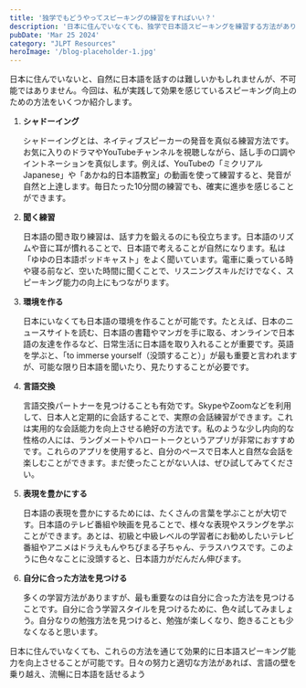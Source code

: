 ```yaml
---
title: '独学でもどうやってスピーキングの練習をすればいい？'
description: '日本に住んでいなくても、独学で日本語スピーキングを練習する方法があります。シャドーイング、聞き取り練習、環境作り、言語交換、表現を豊かにするなど、効果的な方法を紹介します。自分に合った方法を見つけて、日本語を話せるようになりましょう！'
pubDate: 'Mar 25 2024'
category: "JLPT Resources"
heroImage: '/blog-placeholder-1.jpg'
---
```

<div class="jp" lang="jp">
日本に住んでいないと、自然に日本語を話すのは難しいかもしれませんが、不可能ではありません。今回は、私が実践して効果を感じているスピーキング向上のための方法をいくつか紹介します。

1. **シャドーイング**
    
    シャドーイングとは、ネイティブスピーカーの発音を真似る練習方法です。お気に入りのドラマやYouTubeチャンネルを視聴しながら、話し手の口調やイントネーションを真似します。例えば、YouTubeの「ミクリアルJapanese」や「あかね的日本語教室」の動画を使って練習すると、発音が自然と上達します。毎日たった10分間の練習でも、確実に進歩を感じることができます。
    
2. **聞く練習**
    
    日本語の聞き取り練習は、話す力を鍛えるのにも役立ちます。日本語のリズムや音に耳が慣れることで、日本語で考えることが自然になります。私は「ゆゆの日本語ポッドキャスト」をよく聞いています。電車に乗っている時や寝る前など、空いた時間に聞くことで、リスニングスキルだけでなく、スピーキング能力の向上にもつながります。
    
3. **環境を作る**
    
    日本にいなくても日本語の環境を作ることが可能です。たとえば、日本のニュースサイトを読む、日本語の書籍やマンガを手に取る、オンラインで日本語の友達を作るなど、日常生活に日本語を取り入れることが重要です。英語を学ぶと、「to immerse yourself（没頭すること）」が最も重要と言われますが、可能な限り日本語を聞いたり、見たりすることが必要です。
    
4. **言語交換**
    
    言語交換パートナーを見つけることも有効です。SkypeやZoomなどを利用して、日本人と定期的に会話することで、実際の会話練習ができます。これは実用的な会話能力を向上させる絶好の方法です。私のような少し内向的な性格の人には、ラングメートやハロートークというアプリが非常におすすめです。これらのアプリを使用すると、自分のペースで日本人と自然な会話を楽しむことができます。まだ使ったことがない人は、ぜひ試してみてください。
    
5. **表現を豊かにする**
    
    日本語の表現を豊かにするためには、たくさんの言葉を学ぶことが大切です。日本語のテレビ番組や映画を見ることで、様々な表現やスラングを学ぶことができます。あとは、初級と中級レベルの学習者にお勧めしたいテレビ番組やアニメはドラえもんやちびまる子ちゃん、テラスハウスです。このように色々なことに没頭すると、日本語力がだんだん伸びます。
    
6. **自分に合った方法を見つける**
    
    多くの学習方法がありますが、最も重要なのは自分に合った方法を見つけることです。自分に合う学習スタイルを見つけるために、色々試してみましょう。自分なりの勉強方法を見つけると、勉強が楽しくなり、飽きることも少なくなると思います。
    

日本に住んでいなくても、これらの方法を通じて効果的に日本語スピーキング能力を向上させることが可能です。日々の努力と適切な方法があれば、言語の壁を乗り越え、流暢に日本語を話せるよう
</div>